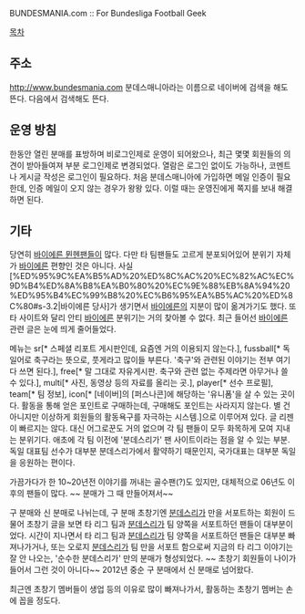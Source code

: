 BUNDESMANIA.com :: For Bundesliga Football Geek

[[목차]]

== 주소 ==
http://www.bundesmania.com
분데스매니아라는 이름으로 네이버에 검색을 해도 뜬다. 다음에서 검색해도 뜬다.

== 운영 방침 ==
한동안 열린 분매를 표방하며 비로그인제로 운영이 되어왔으나, 최근 몇몇 회원들의 의견이 받아들여져 부분 로그인제로 변경되었다. 열람은 로그인 없이도 가능하나, 코멘트나 게시글 작성은 로그인이 필요하다.  
처음 분데스매니아에 가입하면 메일 인증이 필요한데, 인증 메일이 오지 않는 경우가 왕왕 있다. 이럴 때는 운영진에게 쪽지를 보내 해결하면 된다. 

== 기타 ==
당연히 [[바이에른 뮌헨]]팬들이 많다. 다만 타 팀팬들도 고르게 분포되어있어 분위기 자체가 [[바이에른 뮌헨|바이에른]] 편향인 것은 아니다. 사실 [%ED%95%9C%EA%B5%AD%20%ED%8C%AC%20%EC%82%AC%EC%9D%B4%ED%8A%B8%EA%B0%80%20%EC%9E%88%EB%8A%94%20%ED%95%B4%EC%99%B8%20%EC%B6%95%EA%B5%AC%20%ED%8C%80#s-3.2|바이에른 당사]가 생기면서 [[바이에른 뮌헨|바이에른]]의 지분이 많이 옮겨가기도 했다. 또 타 사이트와 달리 안티 [[바이에른 뮌헨|바이에른]] 분위기는 거의 찾아볼 수 없다.
최근 들어선 [[바이에른 뮌헨|바이에른]] 관련 글은 눈에 띄게 줄어들었다.

메뉴는 sr[* 스페셜 리포트 게시판인데, 요즘엔 거의 이용되지 않는다.], fussball[* 독일어로 축구라는 뜻으로, 풋게라고 많이들 부른다. '축구'와 관련된 이야기는 전부 여기다 쓰면 된다.], free[* 말 그대로 자유게시판. 축구와 관련 없는 주제라면 아무거나 쓸 수 있다.], multi[* 사진, 동영상 등의 자료를 올리는 곳.], player[* 선수 프로필], team[* 팀 정보], icon[* [네이버]의 [퍼스나콘]에 해당하는 '유니폼'을 살 수 있는 곳이다. 활동을 통해 얻은 포인트로 구매하는데, 구매해도 포인트는 사라지지 않는다. 별 건 아니지만 이상하게 회원들의 활동욕구를 자극하는 시스템.]으로 이루어져 있다. 글 리젠이 빠르지는 않다. 대신 어그로꾼도 거의 없으며 각 팀 팬들이 모두 화목하게 모여 지내는 분위기다. 애초에 각 팀 이전에 '분데스리가' 팬 사이트이라는 점을 알 수 있는 부분. 독일 대표팀 선수가 대부분 분데스리가에서 활약하기 때문인지, 국가대표는 대부분 독일을 응원하는 편이다. 

가끔가다가 한 10~20년전 이야기를 꺼내는 골수팬(?)도 있지만, 대체적으로 06년도 이후의 팬들이 많다. ~~ 분매가 그 때 만들어져서~~

구 분매와 신 분매로 나뉘는데, 구 분매 초창기엔 [[분데스리가]] 만을 서포트하는 회원이 드물어 초창기 글을 보면 타 리그 팀과 [[분데스리가]] 팀 양쪽을 서포트하던 팬들이 대부분이었다. 시간이 지나면서 타 리그 팀과 [[분데스리가]] 팀 양쪽을 서포트하던 팬들은 대부분 빠져나가거나, 또는 오로지 [[분데스리가]] 팀 만을 서포트 함으로써 지금의 타 리그 이야기는 잘 안 나오는, '순수한 분데스리가' 만의 분매가 형성되었다. ~~ 초창기 회원들이 나이가 들어서 그런 것이 아니다~~
2012년 중순 구 분매에서 신 분매로 넘어왔다.

최근엔 초창기 멤버들이 생업 등의 이유로 많이 빠져나가서, 활동하는 초창기 멤버는 손에 꼽을 정도다.
